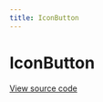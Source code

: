 ```yaml
---
title: IconButton
---
```


# IconButton

[View source code](https://github.com/Spendesk/grapes/tree/master/src/components/IconButton)
